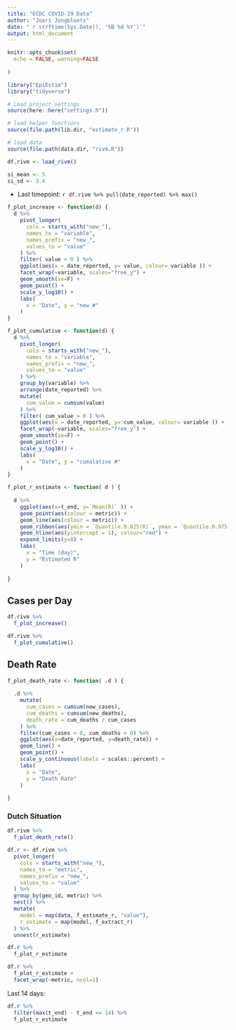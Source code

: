 ```yaml
---
title: "ECDC COVID-19 Data"
author: "Joeri Jongbloets"
date: "`r strftime(Sys.Date(), '%B %d %Y')`"
output: html_document
---
```


```r
knitr::opts_chunk$set(
  echo = FALSE, warning=FALSE
  
)

library("EpiEstim")
library("tidyverse")
```

```r
# Load project settings
source(here::here("settings.R"))

# load helper functions
source(file.path(lib.dir, "estimate_r.R"))

# load data
source(file.path(data.dir, "rivm.R"))

df.rivm <- load_rivm()

si_mean <- 5
si_sd <- 3.4

```

* Last timepoint: `r df.rivm %>% pull(date_reported) %>% max()`

```r
f_plot_increase <- function(d) {
  d %>%
    pivot_longer(
      cols = starts_with("new_"),
      names_to = "variable",
      names_prefix = "new_",
      values_to = "value"
    ) %>%
    filter( value > 0 ) %>%
    ggplot(aes(x = date_reported, y= value, colour= variable )) +
    facet_wrap(~variable, scales="free_y") +
    geom_smooth(se=F) +
    geom_point() +
    scale_y_log10() +
    labs(
      x = "Date", y = "new #"
    )
}

f_plot_cumulative <- function(d) {
  d %>%
    pivot_longer(
      cols = starts_with("new_"),
      names_to = "variable",
      names_prefix = "new_",
      values_to = "value"
    ) %>%
    group_by(variable) %>%
    arrange(date_reported) %>%
    mutate(
      cum_value = cumsum(value)
    ) %>%
    filter( cum_value > 0 ) %>%
    ggplot(aes(x = date_reported, y= cum_value, colour= variable )) +
    facet_wrap(~variable, scales="free_y") +
    geom_smooth(se=F) +
    geom_point() +
    scale_y_log10() +
    labs(
      x = "Date", y = "cumalative #"
    )
}

f_plot_r_estimate <- function( d ) {
  
  d %>%
    ggplot(aes(x=t_end, y=`Mean(R)` )) +
    geom_point(aes(colour = metric)) +
    geom_line(aes(colour = metric)) +
    geom_ribbon(aes(ymin = `Quantile.0.025(R)`, ymax = `Quantile.0.975(R)`, fill = metric), alpha=0.1) +
    geom_hline(aes(yintercept = 1), colour="red") +
    expand_limits(y=0) +
    labs(
      x = "Time (day)",
      y = "Estimated R"
    )
  
}
```

## Cases per Day

```r
df.rivm %>%
  f_plot_increase()
```

```r
df.rivm %>%
  f_plot_cumulative()
```

## Death Rate

```r
f_plot_death_rate <- function( .d ) {
  
  .d %>%
    mutate(
      cum_cases = cumsum(new_cases),
      cum_deaths = cumsum(new_deaths),
      death_rate = cum_deaths / cum_cases
    ) %>%
    filter(cum_cases > 0, cum_deaths > 0) %>%
    ggplot(aes(x=date_reported, y=death_rate)) +
    geom_line() +
    geom_point() +
    scale_y_continuous(labels = scales::percent) +
    labs(
      x = "Date",
      y = "Death Rate"
    )
  
}
```

### Dutch Situation

```r
df.rivm %>%
  f_plot_death_rate()
```

```r
df.r <- df.rivm %>%
  pivot_longer(
    cols = starts_with("new_"),
    names_to = "metric",
    names_prefix = "new_",
    values_to = "value"
  ) %>%
  group_by(geo_id, metric) %>%
  nest() %>%
  mutate(
    model = map(data, f_estimate_r, "value"),
    r_estimate = map(model, f_extract_r)
  ) %>%
  unnest(r_estimate)
```

```r
df.r %>%
  f_plot_r_estimate
```

```r
df.r %>%
  f_plot_r_estimate +
  facet_wrap(~metric, ncol=1)
```

Last 14 days:

```r
df.r %>%
  filter(max(t_end) - t_end <= 14) %>%
  f_plot_r_estimate
```
